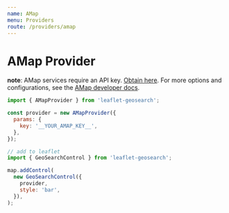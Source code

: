 ```yaml
---
name: AMap
menu: Providers
route: /providers/amap
---
```



# AMap Provider

**note**: AMap services require an API key. [Obtain here][1].
For more options and configurations, see the [AMap developer docs][2].

<Playground>
  <Map provider="AMap" />
</Playground>

```js
import { AMapProvider } from 'leaflet-geosearch';

const provider = new AMapProvider({
  params: {
    key: '__YOUR_AMAP_KEY__',
  },
});

// add to leaflet
import { GeoSearchControl } from 'leaflet-geosearch';

map.addControl(
  new GeoSearchControl({
    provider,
    style: 'bar',
  }),
);
```

[1]: https://console.amap.com/dev/key/app
[2]: https://lbs.amap.com/api/webservice/guide/api/georegeo
